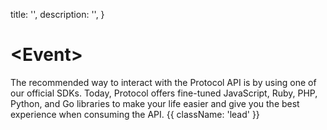   title: '<Event>',
  description: '',
}

# &lt;Event&gt;

The recommended way to interact with the Protocol API is by using one of our official SDKs. Today, Protocol offers fine-tuned JavaScript, Ruby, PHP, Python, and Go libraries to make your life easier and give you the best experience when consuming the API. {{ className: 'lead' }}
